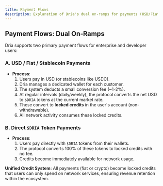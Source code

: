 ```yaml
---
title: Payment Flows
description: Explanation of Dria's dual on-ramps for payments (USD/Fiat and Direct $DRIA) and the Unified Credit System.
---
```


## Payment Flows: Dual On-Ramps

Dria supports two primary payment flows for enterprise and developer users:

### **A. USD / Fiat / Stablecoin Payments**
- **Process:**
    1. Users pay in USD (or stablecoins like USDC).
    2. Dria manages a dedicated wallet for each customer.
    3. The system deducts a small conversion fee (~1-2%).
    4. At regular intervals (daily/weekly), the protocol converts the net USD to `$DRIA` tokens at the current market rate.
    5. These convert to **locked credits** in the user's account (non-withdrawable).
    6. All network activity consumes these locked credits.

### **B. Direct `$DRIA` Token Payments**
- **Process:**
    1. Users pay directly with `$DRIA` tokens from their wallets.
    2. The protocol converts 100% of these tokens to locked credits with no fee.
    3. Credits become immediately available for network usage.

**Unified Credit System:**
All payments (fiat or crypto) become locked credits that users can only spend on network services, ensuring revenue retention within the ecosystem. 